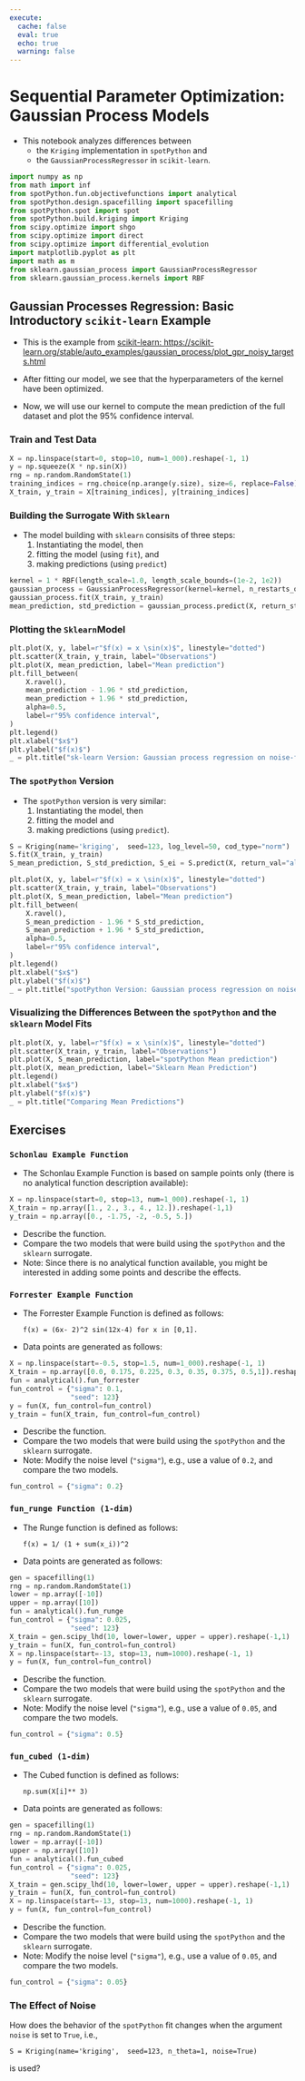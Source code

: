 ```yaml
---
execute:
  cache: false
  eval: true
  echo: true
  warning: false
---
```


# Sequential Parameter Optimization:  Gaussian Process Models

* This notebook analyzes differences between 
  * the `Kriging` implementation in `spotPython` and 
  * the `GaussianProcessRegressor` in `scikit-learn`.

```python
import numpy as np
from math import inf
from spotPython.fun.objectivefunctions import analytical
from spotPython.design.spacefilling import spacefilling
from spotPython.spot import spot
from spotPython.build.kriging import Kriging
from scipy.optimize import shgo
from scipy.optimize import direct
from scipy.optimize import differential_evolution
import matplotlib.pyplot as plt
import math as m
from sklearn.gaussian_process import GaussianProcessRegressor
from sklearn.gaussian_process.kernels import RBF
```

## Gaussian Processes Regression: Basic Introductory `scikit-learn` Example

* This is the example from [scikit-learn: https://scikit-learn.org/stable/auto_examples/gaussian_process/plot_gpr_noisy_targets.html](https://scikit-learn.org/stable/auto_examples/gaussian_process/plot_gpr_noisy_targets.html)

* After fitting our model, we see that the hyperparameters of the kernel have been optimized. 
* Now, we will use our kernel to compute the mean prediction of the full dataset and plot the 95% confidence interval.

### Train and Test Data

```python
X = np.linspace(start=0, stop=10, num=1_000).reshape(-1, 1)
y = np.squeeze(X * np.sin(X))
rng = np.random.RandomState(1)
training_indices = rng.choice(np.arange(y.size), size=6, replace=False)
X_train, y_train = X[training_indices], y[training_indices]
```

### Building the Surrogate With `Sklearn`

* The model building with `sklearn` consisits of three steps:
    1. Instantiating the model, then
    2. fitting the model (using `fit`), and
    3. making predictions (using `predict`)

```python
kernel = 1 * RBF(length_scale=1.0, length_scale_bounds=(1e-2, 1e2))
gaussian_process = GaussianProcessRegressor(kernel=kernel, n_restarts_optimizer=9)
gaussian_process.fit(X_train, y_train)
mean_prediction, std_prediction = gaussian_process.predict(X, return_std=True)
```

### Plotting the `Sklearn`Model

```python
plt.plot(X, y, label=r"$f(x) = x \sin(x)$", linestyle="dotted")
plt.scatter(X_train, y_train, label="Observations")
plt.plot(X, mean_prediction, label="Mean prediction")
plt.fill_between(
    X.ravel(),
    mean_prediction - 1.96 * std_prediction,
    mean_prediction + 1.96 * std_prediction,
    alpha=0.5,
    label=r"95% confidence interval",
)
plt.legend()
plt.xlabel("$x$")
plt.ylabel("$f(x)$")
_ = plt.title("sk-learn Version: Gaussian process regression on noise-free dataset")
```

### The `spotPython` Version

* The `spotPython` version is very similar:
    1. Instantiating the model, then
    2. fitting the model and
    3. making predictions (using `predict`).

```python
S = Kriging(name='kriging',  seed=123, log_level=50, cod_type="norm")
S.fit(X_train, y_train)
S_mean_prediction, S_std_prediction, S_ei = S.predict(X, return_val="all")
```

```python
plt.plot(X, y, label=r"$f(x) = x \sin(x)$", linestyle="dotted")
plt.scatter(X_train, y_train, label="Observations")
plt.plot(X, S_mean_prediction, label="Mean prediction")
plt.fill_between(
    X.ravel(),
    S_mean_prediction - 1.96 * S_std_prediction,
    S_mean_prediction + 1.96 * S_std_prediction,
    alpha=0.5,
    label=r"95% confidence interval",
)
plt.legend()
plt.xlabel("$x$")
plt.ylabel("$f(x)$")
_ = plt.title("spotPython Version: Gaussian process regression on noise-free dataset")
```

### Visualizing the Differences Between the `spotPython` and the `sklearn` Model Fits

```python
plt.plot(X, y, label=r"$f(x) = x \sin(x)$", linestyle="dotted")
plt.scatter(X_train, y_train, label="Observations")
plt.plot(X, S_mean_prediction, label="spotPython Mean prediction")
plt.plot(X, mean_prediction, label="Sklearn Mean Prediction")
plt.legend()
plt.xlabel("$x$")
plt.ylabel("$f(x)$")
_ = plt.title("Comparing Mean Predictions")
```

## Exercises

### `Schonlau Example Function`

* The Schonlau Example Function is based on sample points only (there is no analytical function description available):

```python
X = np.linspace(start=0, stop=13, num=1_000).reshape(-1, 1)
X_train = np.array([1., 2., 3., 4., 12.]).reshape(-1,1)
y_train = np.array([0., -1.75, -2, -0.5, 5.])
```

* Describe the function.
* Compare the two models that were build using the `spotPython` and the `sklearn` surrogate.
* Note: Since there is no analytical function available, you might be interested in adding some points and describe the effects.

### `Forrester Example Function`

* The Forrester Example Function is defined as follows:

    `f(x) = (6x- 2)^2 sin(12x-4) for x in [0,1].`

* Data points are generated as follows:

```python
X = np.linspace(start=-0.5, stop=1.5, num=1_000).reshape(-1, 1)
X_train = np.array([0.0, 0.175, 0.225, 0.3, 0.35, 0.375, 0.5,1]).reshape(-1,1)
fun = analytical().fun_forrester
fun_control = {"sigma": 0.1,
               "seed": 123}
y = fun(X, fun_control=fun_control)
y_train = fun(X_train, fun_control=fun_control)
```

* Describe the function.
* Compare the two models that were build using the `spotPython` and the `sklearn` surrogate.
* Note: Modify the noise level (`"sigma"`), e.g., use a value of `0.2`, and compare the two models.

```python
fun_control = {"sigma": 0.2}
```

### `fun_runge Function (1-dim)`

* The Runge function is defined as follows:

  `f(x) = 1/ (1 + sum(x_i))^2`

* Data points are generated as follows:

```python
gen = spacefilling(1)
rng = np.random.RandomState(1)
lower = np.array([-10])
upper = np.array([10])
fun = analytical().fun_runge
fun_control = {"sigma": 0.025,
               "seed": 123}
X_train = gen.scipy_lhd(10, lower=lower, upper = upper).reshape(-1,1)
y_train = fun(X, fun_control=fun_control)
X = np.linspace(start=-13, stop=13, num=1000).reshape(-1, 1)
y = fun(X, fun_control=fun_control)
```

* Describe the function.
* Compare the two models that were build using the `spotPython` and the `sklearn` surrogate.
* Note: Modify the noise level (`"sigma"`), e.g., use a value of `0.05`, and compare the two models.

```python
fun_control = {"sigma": 0.5}
```

### `fun_cubed (1-dim)`

* The Cubed function is defined as follows:

    `np.sum(X[i]** 3)`

* Data points are generated as follows:

```python
gen = spacefilling(1)
rng = np.random.RandomState(1)
lower = np.array([-10])
upper = np.array([10])
fun = analytical().fun_cubed
fun_control = {"sigma": 0.025,
               "seed": 123}
X_train = gen.scipy_lhd(10, lower=lower, upper = upper).reshape(-1,1)
y_train = fun(X, fun_control=fun_control)
X = np.linspace(start=-13, stop=13, num=1000).reshape(-1, 1)
y = fun(X, fun_control=fun_control)
```

* Describe the function.
* Compare the two models that were build using the `spotPython` and the `sklearn` surrogate.
* Note: Modify the noise level (`"sigma"`), e.g., use a value of `0.05`, and compare the two models.

```python
fun_control = {"sigma": 0.05}
```

### The Effect of Noise

How does the behavior of the `spotPython` fit changes when the argument `noise` is set to `True`, i.e.,
    
`S = Kriging(name='kriging',  seed=123, n_theta=1, noise=True)`

is used?

